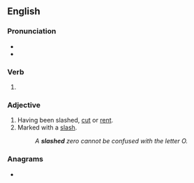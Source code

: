 ==English==

===Pronunciation===
* {{IPA|en|/slæʃt/}}
* {{rhymes|en|æʃt}}

===Verb===
{{head|en|verb form}}

# {{en-past of|slash}}

===Adjective===
{{en-adj|-}}

# Having been slashed, [[cut]] or [[rent]].
# Marked with a [[slash]].
#: ''A '''slashed''' zero cannot be confused with the letter O.''

===Anagrams===
* {{anagrams|en|a=adehlss|Shadles|hassled}}